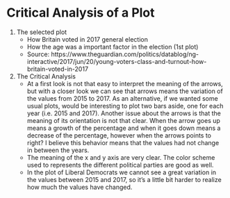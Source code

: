 # Critical Analysis of a Plot

1. The selected plot
   - How Britain voted in 2017 general election
   - How the age was a important factor in the election (1st plot)
   - Source: https://www.theguardian.com/politics/datablog/ng-interactive/2017/jun/20/young-voters-class-and-turnout-how-britain-voted-in-2017

2. The Critical Analysis
   - At a first look is not that easy to interpret the meaning of the arrows, but with a closer look 
     we can see that arrows means the variation of the values from 2015 to 2017. 
     As an alternative, if we wanted some usual plots, would be  interesting to plot two bars aside, 
     one for each year (i.e. 2015 and 2017). Another issue about the arrows is that the meaning of its 
     orientation is not that clear. When the arrow goes up means a growth of the percentage and when 
     it goes down means a decrease of the percentage, however when the arrows points to right? 
     I believe this behavior means that the values had not change in between the years.
   - The meaning of the x and y axis are very clear. The color scheme used to represents the different 
     political parties are good as well.
   - In the plot of Liberal Democrats we cannot see a great variation in the values between 2015 and 
     2017, so it's a little bit harder to realize how much the values have changed.  
 